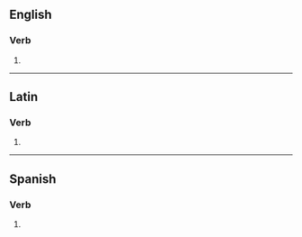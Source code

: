 {{also|antecedés}}

==English==

===Verb===
{{head|en|verb form}}

# {{en-third-person singular of|antecede}}

----

==Latin==

===Verb===
{{la-verb-form|antecēdēs}}

# {{inflection of|la|antecēdō||2|s|futr|actv|indc}}

----

==Spanish==

===Verb===
{{head|es|verb form}}

# {{es-verb form of|ending=er|mood=indicative|tense=present|pers=2|formal=no|number=singular|anteceder}}